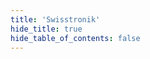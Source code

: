```yaml
---
title: 'Swisstronik'
hide_title: true
hide_table_of_contents: false
---
```



<ChainLayout>
  <ChainHero
    name="Swisstronik"
    iconUrl="img/swisstronik-icon.svg"
    bgColor=""
    scope="testnet"
    chainId="auto"
    nodeVersion="auto"
    token=""
    stakeUrl=""
    restakeUrl=""
    websiteUrl="https://www.swisstronik.com/"
    githubUrl="https://github.com/SigmaGmbH"
    xUrl="https://twitter.com/swisstronik"
    discordUrl="https://link.swisstronik.com/a46c36"
  />

  <ProductLinks
    appUrl=""
    appImageUrl="img/products/"
    explorerUrl=""
    faucetUrl=""
  />

  <ToolsGrid
    chainName="swisstronik"
    scope="testnet"
    showInstall={true}
    showUpgrade={true}
    showGenesis={true}
    showCli={true}
    showEndpoints={true}
    showStateSync={true}
    showSnapshot={true}
    showLivePeers={true}
    showSeed={true}
    showAddressBook={true}
    showExplorersList={false}
    showPublicEndpoints={false}
    showUsefulTools={false}
    showUpgradeWatcher={false}
  />

</ChainLayout>
